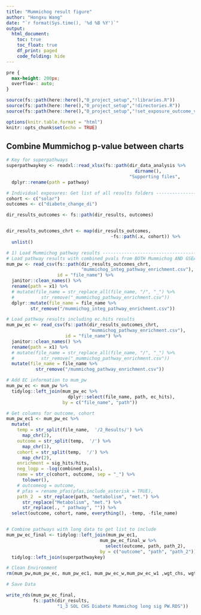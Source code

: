 ```yaml
---
title: "Mummichog result figure"
author: "Hongxu Wang"
date: "`r format(Sys.time(), '%d %B %Y')`"
output: 
  html_document:
    toc: true
    toc_float: true
    df_print: paged
    code_folding: hide
---
```


```css
pre {
  max-height: 200px;
  overflow-: auto;
}
```

```r
source(fs::path(here::here(),"0_project_setup","!libraries.R"))
source(fs::path(here::here(),"0_project_setup","!directories.R"))
source(fs::path(here::here(),"0_project_setup","!set_exposure_outcome_vars.R"))

options(knitr.table.format = "html")
knitr::opts_chunk$set(echo = TRUE)
```

## Combine Mummichog p-value between charts
```r
# Key for superpathways
superpathwaykey <- readxl::read_xlsx(fs::path(dir_data_analysis %>%
                                                dirname(),
                                              "Supporting files",                                                "superpathway_key_sept_21.xlsx")) %>%
  dplyr::rename(path = pathway)

# Individual exposures: Get list of all results folders ------------------------
cohort <- c("solar")
outcomes <- c("diabete_change_di")

dir_results_outcomes <- fs::path(dir_results, outcomes) 


dir_results_outcomes_chrt <- map(dir_results_outcomes,
                                       ~fs::path(.x, cohort)) %>% 
  unlist() 

# 1) Load Mummichog pathway results --------------------------------------------
# Load pathway results with combined_pvals from BOTH Mummichog AND GSEA
mum_pw <- read_csv(fs::path(dir_results_outcomes_chrt, 
                            "mummichog_integ_pathway_enrichment.csv"), 
                   id = "file_name") %>% 
  janitor::clean_names() %>% 
  rename(path = x1) %>% 
  # mutate(file_name = str_replace_all(file_name, "/", "_") %>% 
  #          str_remove("_mummichog_pathway_enrichment.csv"))
  dplyr::mutate(file_name = file_name %>% 
         str_remove("/mummichog_integ_pathway_enrichment.csv"))

# Load pathway results including ec.hits results
mum_pw_ec <- read_csv(fs::path(dir_results_outcomes_chrt, 
                               "mummichog_pathway_enrichment.csv"), 
                      id = "file_name") %>% 
  janitor::clean_names() %>% 
  rename(path = x1) %>% 
  # mutate(file_name = str_replace_all(file_name, "/", "_") %>% 
  #          str_remove("_mummichog_pathway_enrichment.csv"))
  mutate(file_name = file_name %>% 
           str_remove("/mummichog_pathway_enrichment.csv"))

# Add EC information to mum_pw
mum_pw_ec <- mum_pw %>% 
  tidylog::left_join(mum_pw_ec %>% 
                       dplyr::select(file_name, path, ec_hits),
                     by = c("file_name", "path"))

# Get columns for outcome, cohort
mum_pw_ec1 <- mum_pw_ec %>% 
  mutate( 
    temp = str_split(file_name,  '/2_Results/') %>% 
      map_chr(2), 
    outcome = str_split(temp,  '/') %>% 
      map_chr(1),
    cohort = str_split(temp,  '/') %>% 
      map_chr(2), 
    enrichment = sig_hits/hits, 
    neg_logp = -log(combined_pvals),
    name = str_c(cohort, outcome, sep = "_") %>% 
      tolower(),
    # outcomeog = outcome, 
    # pfas = rename_pfas(pfas,include_asterisk = TRUE), 
    path_2  = str_replace(path, "metabolism", "met.") %>% 
      str_replace("Metabolism", "met.") %>% 
      str_replace(., " pathway", "")) %>% 
  select(outcome, cohort, name, everything(), -temp, -file_name)


# Combine pathways with long data to get list to include
mum_pw_ec_final <- tidylog::left_join(mum_pw_ec1, 
                                   mum_pw_ec_final_w %>% 
                                     select(outcome, path, path_2), 
                                   by = c("outcome", "path", "path_2")) %>% 
  tidylog::left_join(superpathwaykey)

# Clean Environment
rm(mum_pw,mum_pw_ec, mum_pw_ec1, mum_pw_ec_w,mum_pw_ec_w1 ,wgt_chs, wgt_sol)

# Save Data

write_rds(mum_pw_ec_final,
          fs::path(dir_results,
                   "1_3 SOL CHS Diabete Mummichog long sig PW.RDS"))
```
